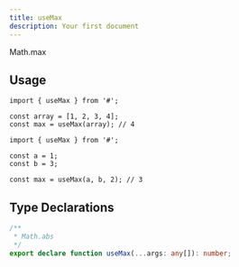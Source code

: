 ```yaml
---
title: useMax
description: Your first document
---
```



Math.max

## Usage

```tsx
import { useMax } from '#';

const array = [1, 2, 3, 4];
const max = useMax(array); // 4
```

```tsx
import { useMax } from '#';

const a = 1;
const b = 3;

const max = useMax(a, b, 2); // 3
```

## Type Declarations

```typescript
/**
 * Math.abs
 */
export declare function useMax(...args: any[]): number;
```
